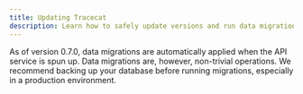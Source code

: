 ```yaml
---
title: Updating Tracecat
description: Learn how to safely update versions and run data migrations.
---
```


<Warning>
As of version 0.7.0, data migrations are automatically applied when the API service is spun up.
Data migrations are, however, non-trivial operations.
We recommend backing up your database before running migrations, especially in a production environment.
</Warning>
